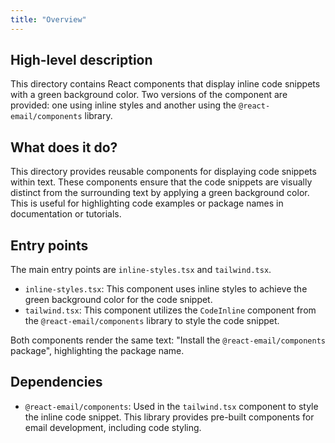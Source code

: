 ```yaml
---
title: "Overview"
---
```


## High-level description
This directory contains React components that display inline code snippets with a green background color. Two versions of the component are provided: one using inline styles and another using the `@react-email/components` library.

## What does it do?
This directory provides reusable components for displaying code snippets within text. These components ensure that the code snippets are visually distinct from the surrounding text by applying a green background color. This is useful for highlighting code examples or package names in documentation or tutorials.

## Entry points
The main entry points are `inline-styles.tsx` and `tailwind.tsx`.

- `inline-styles.tsx`: This component uses inline styles to achieve the green background color for the code snippet.
- `tailwind.tsx`: This component utilizes the `CodeInline` component from the `@react-email/components` library to style the code snippet.

Both components render the same text: "Install the `@react-email/components` package", highlighting the package name.

## Dependencies
- `@react-email/components`: Used in the `tailwind.tsx` component to style the inline code snippet. This library provides pre-built components for email development, including code styling.
